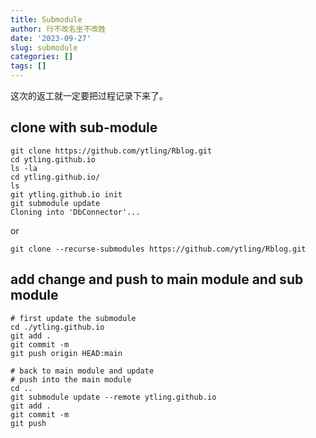 ```yaml
---
title: Submodule
author: 行不改名坐不改姓
date: '2023-09-27'
slug: submodule
categories: []
tags: []
---
```


这次的返工就一定要把过程记录下来了。

## clone with sub-module

```         
git clone https://github.com/ytling/Rblog.git
cd ytling.github.io
ls -la
cd ytling.github.io/
ls
git ytling.github.io init
git submodule update
Cloning into 'DbConnector'...
```

or

```         
git clone --recurse-submodules https://github.com/ytling/Rblog.git
```

## add change and push to main module and sub module

```         
# first update the submodule
cd ./ytling.github.io
git add .    
git commit -m     
git push origin HEAD:main   

# back to main module and update
# push into the main module
cd .. 
git submodule update --remote ytling.github.io 
git add .     
git commit -m    
git push    
```
